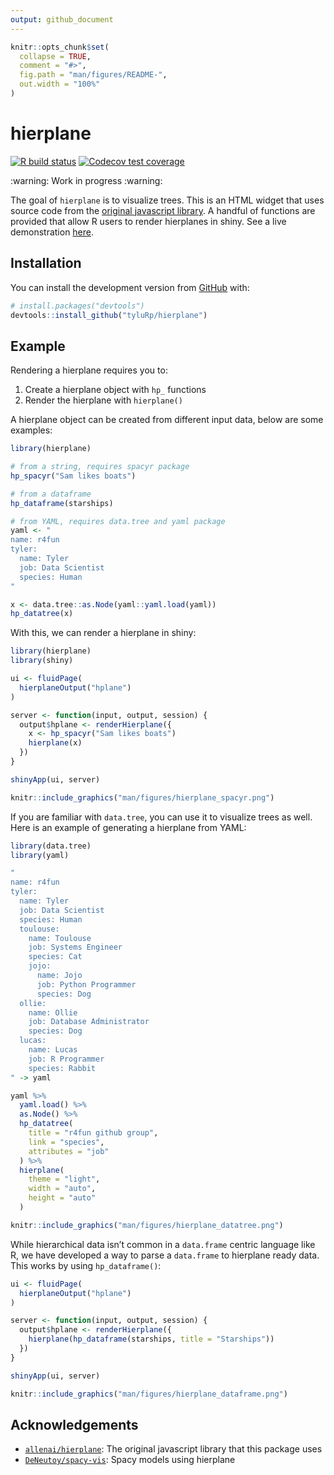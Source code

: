 ```yaml
---
output: github_document
---
```


<!-- README.md is generated from README.Rmd. Please edit that file -->

```r
knitr::opts_chunk$set(
  collapse = TRUE,
  comment = "#>",
  fig.path = "man/figures/README-",
  out.width = "100%"
)
```

# hierplane

<!-- badges: start -->
[![R build status](https://github.com/tyluRp/hierplane/workflows/R-CMD-check/badge.svg)](https://github.com/tyluRp/hierplane/actions)
[![Codecov test coverage](https://codecov.io/gh/tyluRp/hierplane/branch/master/graph/badge.svg)](https://codecov.io/gh/tyluRp/hierplane?branch=master)
<!-- badges: end -->

:warning: Work in progress :warning:

The goal of `hierplane` is to visualize trees. This is an HTML widget that uses source code from the [original javascript library](https://github.com/allenai/hierplane). A handful of functions are provided that allow R users to render hierplanes in shiny. See a live demonstration [here](https://tylerlittlefield.com/shiny/tyler/hierplane/).

## Installation

You can install the development version from [GitHub](https://github.com/) with:

``` r
# install.packages("devtools")
devtools::install_github("tyluRp/hierplane")
```

## Example

Rendering a hierplane requires you to:

1. Create a hierplane object with `hp_` functions
2. Render the hierplane with `hierplane()`

A hierplane object can be created from different input data, below are some examples:

```r
library(hierplane)

# from a string, requires spacyr package
hp_spacyr("Sam likes boats")

# from a dataframe
hp_dataframe(starships)

# from YAML, requires data.tree and yaml package
yaml <- "
name: r4fun
tyler:
  name: Tyler
  job: Data Scientist
  species: Human
"

x <- data.tree::as.Node(yaml::yaml.load(yaml))
hp_datatree(x)
```

With this, we can render a hierplane in shiny:

```r
library(hierplane)
library(shiny)

ui <- fluidPage(
  hierplaneOutput("hplane")
)

server <- function(input, output, session) {
  output$hplane <- renderHierplane({
    x <- hp_spacyr("Sam likes boats")
    hierplane(x)
  })
}

shinyApp(ui, server)
```

```r
knitr::include_graphics("man/figures/hierplane_spacyr.png")
```

If you are familiar with `data.tree`, you can use it to visualize trees as well. Here is an example of generating a hierplane from YAML:

```r
library(data.tree)
library(yaml)

"
name: r4fun
tyler:
  name: Tyler
  job: Data Scientist
  species: Human
  toulouse:
    name: Toulouse
    job: Systems Engineer
    species: Cat
    jojo:
      name: Jojo
      job: Python Programmer
      species: Dog
  ollie:
    name: Ollie
    job: Database Administrator
    species: Dog
  lucas:
    name: Lucas
    job: R Programmer
    species: Rabbit
" -> yaml

yaml %>% 
  yaml.load() %>% 
  as.Node() %>% 
  hp_datatree(
    title = "r4fun github group",
    link = "species",
    attributes = "job"
  ) %>% 
  hierplane(
    theme = "light", 
    width = "auto",
    height = "auto"
  )
```

```r
knitr::include_graphics("man/figures/hierplane_datatree.png")
```

While hierarchical data isn't common in a `data.frame` centric language like R, we have developed a way to parse a `data.frame` to hierplane ready data. This works by using `hp_dataframe()`:

```r
ui <- fluidPage(
  hierplaneOutput("hplane")
)

server <- function(input, output, session) {
  output$hplane <- renderHierplane({
    hierplane(hp_dataframe(starships, title = "Starships"))
  })
}

shinyApp(ui, server)
```

```r
knitr::include_graphics("man/figures/hierplane_dataframe.png")
```

## Acknowledgements

* [`allenai/hierplane`](https://github.com/allenai/hierplane): The original javascript library that this package uses
* [`DeNeutoy/spacy-vis`](https://github.com/DeNeutoy/spacy-vis): Spacy models using hierplane 
